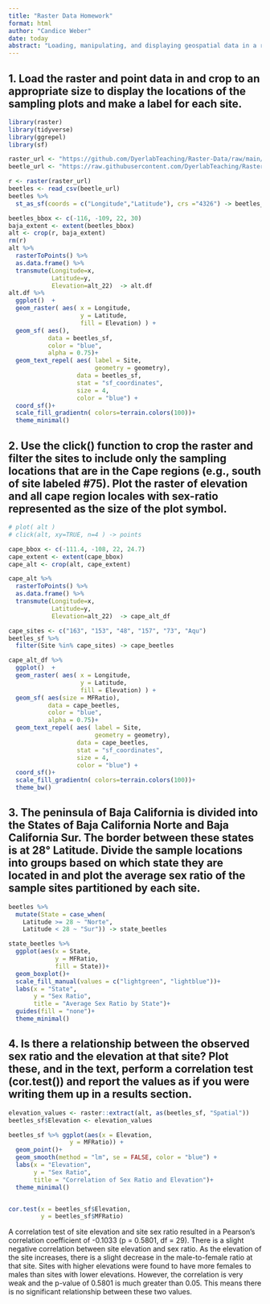 ```yaml
---
title: "Raster Data Homework"
format: html
author: "Candice Weber"
date: today
abstract: "Loading, manipulating, and displaying geospatial data in a raster format."
---
```


## 1. Load the raster and point data in and crop to an appropriate size to display the locations of the sampling plots and make a label for each site.

```r
library(raster)
library(tidyverse)
library(ggrepel)
library(sf)

raster_url <- "https://github.com/DyerlabTeaching/Raster-Data/raw/main/data/alt_22.tif"
beetle_url <- "https://raw.githubusercontent.com/DyerlabTeaching/Raster-Data/main/data/AraptusDispersalBias.csv"

r <- raster(raster_url)
beetles <- read_csv(beetle_url) 
beetles %>%  
  st_as_sf(coords = c("Longitude","Latitude"), crs ="4326") -> beetles_sf

beetles_bbox <- c(-116, -109, 22, 30) 
baja_extent <- extent(beetles_bbox)
alt <- crop(r, baja_extent)
rm(r)
alt %>%
  rasterToPoints() %>%
  as.data.frame() %>% 
  transmute(Longitude=x,
            Latitude=y,
            Elevation=alt_22)  -> alt.df
alt.df %>%
  ggplot()  + 
  geom_raster( aes( x = Longitude, 
                    y = Latitude, 
                    fill = Elevation) ) + 
  geom_sf( aes(), 
           data = beetles_sf, 
           color = "blue",
           alpha = 0.75)+
  geom_text_repel( aes( label = Site,
                        geometry = geometry),
                   data = beetles_sf,
                   stat = "sf_coordinates", 
                   size = 4, 
                   color = "blue") +
  coord_sf()+
  scale_fill_gradientn( colors=terrain.colors(100))+
  theme_minimal()
```

## 2. Use the click() function to crop the raster and filter the sites to include only the sampling locations that are in the Cape regions (e.g., south of site labeled #75).  Plot the raster of elevation and all cape region locales with sex-ratio represented as the size of the plot symbol.

```r
# plot( alt )
# click(alt, xy=TRUE, n=4 ) -> points

cape_bbox <- c(-111.4, -108, 22, 24.7)
cape_extent <- extent(cape_bbox)
cape_alt <- crop(alt, cape_extent)

cape_alt %>%
  rasterToPoints() %>%
  as.data.frame() %>% 
  transmute(Longitude=x,
            Latitude=y,
            Elevation=alt_22)  -> cape_alt_df

cape_sites <- c("163", "153", "48", "157", "73", "Aqu")
beetles_sf %>% 
  filter(Site %in% cape_sites) -> cape_beetles

cape_alt_df %>%
  ggplot()  + 
  geom_raster( aes( x = Longitude, 
                    y = Latitude, 
                    fill = Elevation) ) + 
  geom_sf( aes(size = MFRatio), 
           data = cape_beetles, 
           color = "blue",
           alpha = 0.75)+
  geom_text_repel( aes( label = Site,
                        geometry = geometry),
                   data = cape_beetles,
                   stat = "sf_coordinates", 
                   size = 4, 
                   color = "blue") +
  coord_sf()+
  scale_fill_gradientn( colors=terrain.colors(100))+
  theme_bw()


```

## 3. The peninsula of Baja California is divided into the States of Baja California Norte and Baja California Sur. The border between these states is at 28° Latitude. Divide the sample locations into groups based on which state they are located in and plot the average sex ratio of the sample sites partitioned by each site.  

```r
beetles %>% 
  mutate(State = case_when(
    Latitude >= 28 ~ "Norte",
    Latitude < 28 ~ "Sur")) -> state_beetles

state_beetles %>% 
  ggplot(aes(x = State,
             y = MFRatio,
             fill = State))+
  geom_boxplot()+
  scale_fill_manual(values = c("lightgreen", "lightblue"))+
  labs(x = "State",
       y = "Sex Ratio",
       title = "Average Sex Ratio by State")+
  guides(fill = "none")+
  theme_minimal()

```

## 4. Is there a relationship between the observed sex ratio and the elevation at that site?  Plot these, and in the text, perform a correlation test (cor.test()) and report the values as if you were writing them up in a results section.

```r
elevation_values <- raster::extract(alt, as(beetles_sf, "Spatial"))
beetles_sf$Elevation <- elevation_values

beetles_sf %>% ggplot(aes(x = Elevation,
                 y = MFRatio)) +
  geom_point()+
  geom_smooth(method = "lm", se = FALSE, color = "blue") + 
  labs(x = "Elevation",
       y = "Sex Ratio",
       title = "Correlation of Sex Ratio and Elevation")+
  theme_minimal()


cor.test(x = beetles_sf$Elevation,
         y = beetles_sf$MFRatio)
```
A correlation test of site elevation and site sex ratio resulted in a Pearson's correlation coefficient of -0.1033 (p = 0.5801, df = 29).  There is a slight negative correlation between site elevation and sex ratio.  As the elevation of the site increases, there is a slight decrease in the male-to-female ratio at that site.  Sites with higher elevations were found to have more females to males than sites with lower elevations.  However, the correlation is very weak and the p-value of 0.5801 is much greater than 0.05.  This means there is no significant relationship between these two values.  
